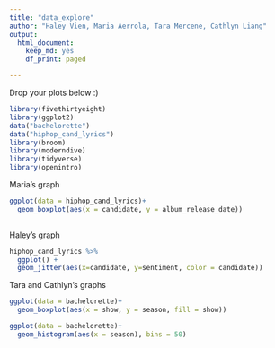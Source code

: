 ```yaml
---
title: "data_explore"
author: "Haley Vien, Maria Aerrola, Tara Mercene, Cathlyn Liang"
output: 
  html_document:
    keep_md: yes
    df_print: paged

---
```


Drop your plots below :)


```r
library(fivethirtyeight)
library(ggplot2)
data("bachelorette")
data("hiphop_cand_lyrics")
library(broom)
library(moderndive)
library(tidyverse)
library(openintro)
```

Maria's graph
```r
ggplot(data = hiphop_cand_lyrics)+
  geom_boxplot(aes(x = candidate, y = album_release_date))
  
```


Haley's graph

```r
hiphop_cand_lyrics %>% 
  ggplot() +
  geom_jitter(aes(x=candidate, y=sentiment, color = candidate))
```


Tara and Cathlyn's graphs

```r
ggplot(data = bachelorette)+
  geom_boxplot(aes(x = show, y = season, fill = show))
```

```r
ggplot(data = bachelorette)+
  geom_histogram(aes(x = season), bins = 50)
```






